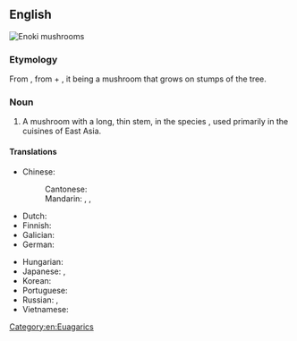 ==English==
[[File:Flammulina velutipes.JPG|thumb|Enoki mushrooms]]
{{wikipedia|Enokitake}}

===Etymology===
From {{etyl|ja|en}} {{m|ja|榎茸|tr=enokitake}}, from {{m|ja|榎||[[Chinese hackberry]]|tr=enoki}} + {{m|ja|茸||mushroom|tr=take}}, it being a mushroom that grows on stumps of the tree.

===Noun===
{{en-noun}}

# A mushroom with a long, thin stem, in the species {{taxlink|Flammulina velutipes|species|noshow=1|ver=161006}}, used primarily in the cuisines of East Asia.

====Translations====
{{trans-top|''Flammulina velutipes''}}
* Chinese:
*: Cantonese: {{t|yue|金菇|tr=gam1 gu1|sc=Hani}}
*: Mandarin: {{t+|cmn|金針菇|sc=Hani}}, {{t+|cmn|金针菇|tr=jīnzhēngū|sc=Hani}}, {{t+|cmn|金菇|tr=jīngū|sc=Hani}}
* Dutch: {{t+|nl|fluweelpootje|n}}
* Finnish: {{t|fi|talvijuurekas}}
* Galician: {{t+|gl|cogomelo de pé aveludado|m}}
* German: {{t+|de|Samtfußrübling|m}}
{{trans-mid}}
* Hungarian: {{t|hu|téli fülőke}}
* Japanese: {{t+|ja|榎茸|tr=えのきたけ, enokitake}}, {{t|ja|滑茸|tr=なめたけ, nametake}}
* Korean: {{t|ko|팽이버섯}}
* Portuguese: {{t-needed|pt}}
* Russian: {{t|ru|эно́ки|m}}, {{t|ru|опёнок зи́мний|m|sc=Cyrl}}
* Vietnamese: {{t|vi|nấm kim châm}}
{{trans-bottom}}

[[Category:en:Euagarics]]